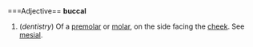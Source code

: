 =={{en}}==
===Adjective==
'''buccal'''
#(''dentistry'') Of a [[premolar]] or [[molar]], on the side facing the [[cheek]]. See [[mesial]].